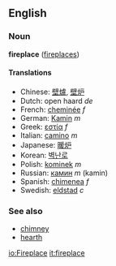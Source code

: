 ==English==
===Noun===
'''fireplace''' ([[fireplaces]])

====Translations====
*Chinese: [[壁爐]], [[壁炉]]
*Dutch: open haard ''de''
*French: [[cheminée]] ''f''
*German: [[Kamin]] ''m''
*Greek: [[εστία]] ''f''
*Italian: [[camino]] ''m''
*Japanese: [[暖炉]]
*Korean: [[벽난로]]
*Polish: [[kominek]] ''m''
*Russian: [[камин]] ''m'' (kamin)
*Spanish: [[chimenea]] ''f''
*Swedish: [[eldstad]] ''c''

===See also===
*[[chimney]]
*[[hearth]]

[[io:Fireplace]]
[[it:fireplace]]